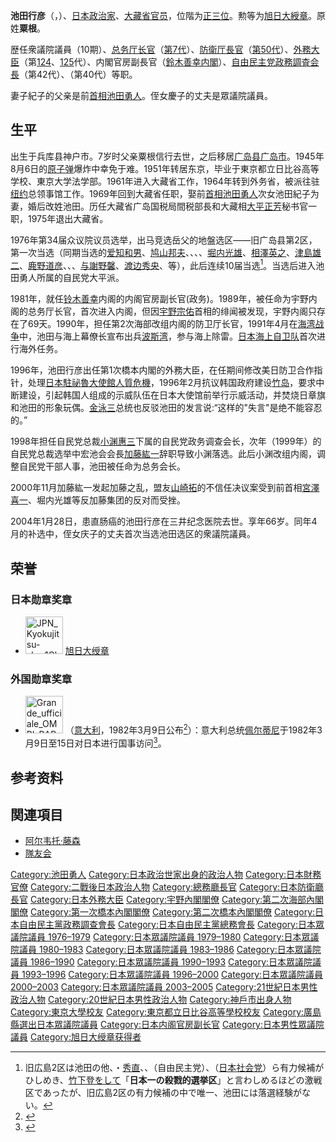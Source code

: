 {{Infobox officeholder
|name          = 池田 行彦
|original_name=粟根 行彦
|image         = Yukihiko Ikeda.png
|native_name   =
|office        ={{JPN}}第124、125任[[外務大臣_(日本)|外務大臣]]
|primeminister = [[橋本龍太郎|橋本龍太郎]]
|term_start    = 1996年1月11日
|term_end      = 1997年9月11日
|predecessor  = [[河野洋平|河野洋平]]
|successor     = [[小淵惠三|小淵惠三]]
|office1        = {{JPN}}第50任[[防衛大臣|防衛厅長官]]
|primeminister1 = [[海部俊樹|海部俊樹]]
|term_start1    = 1990年12月29日
|term_end1      = 1991年11月5日
|predecessor1  = [[石川要三|石川要三]]
|successor1     = {{link-ja|宮下創平|宮下創平}}
|office2        = {{JPN}}第7任[[總務廳_(日本)|总务厅]]长官
|primeminister2 = [[宇野宗佑|宇野宗佑]]
|term_start2    = 1989年6月3日
|term_end2      = 1989年8月10日
|predecessor2  = {{link-ja|金丸三郎|金丸三郎}}
|successor2     = {{link-ja|水野清|水野清}}
|office3        = {{JPN}}[[众议院_(日本)|眾議院]]議員
|term_start3    = 1976年12月6日
|term_end3      = {{box|2004年1月28日}}
|predecessor3  = 新設選區
|successor3     = {{link-ja|寺田稔|寺田稔}}（補選）
|constituency3  = {{Plainlist|
* {{link-ja|廣島縣第2區 (中選舉區)|広島県第2区 (中選挙区)|廣島縣第2區}}（1976-1996）
* [[廣島縣第5區|廣島縣第5區]]（1996-2004）}}
|birth_date    = 1937年5月13日
|birth_place   = {{EOJ}}[[兵库县|兵库县]][[神户市|神户市]]
|death_date    = {{death date and age|2004|1|28|1937|5|13}}
|death_place   = {{JPN}}[[東京都|東京都]][[千代田區|千代田区]]
|party         = [[自由民主党_(日本)|自由民主党]]
|spouse=池田紀子
|relatives=[[池田勇人|池田勇人]]（岳父）<br>{{link-ja|池田滿枝|池田満枝}}（岳母）<br>{{link-ja|寺田稔|寺田稔}}（妻子的外甥女婿）
|alma_mater    = [[東京大學|東京大學]]法學部
|website       = 
}}
'''池田行彦'''（{{jpn|j=池田 行彦|hg=いけだ ゆきひこ|rm=Ikeda Yukihiko}}，{{bd|1937年|5月13日|2004年|1月28日|Ikeda Yukihiro}}）、[[日本|日本]][[政治人物|政治家]]、[[大藏省|大藏省]][[官员|官员]]，位階为[[正三位|正三位]]。勲等为[[旭日大綬章|旭日大綬章]]。原姓'''粟根'''。

歴任衆議院議員（10期）、[[總務廳_(日本)|总务厅长官]]（[[宇野內閣|第7代]]）、[[防衛大臣|防衛厅長官]]（[[第2次海部內閣_(改造)|第50代]]）、[[外務大臣_(日本)|外務大臣]]（第[[第1次橋本內閣|124]]、[[第2次橋本內閣|125]]代）、内閣官房副長官（[[鈴木善幸內閣|鈴木善幸内閣]]）、[[自由民主黨政務調查會|自由民主党政務調査会長]]（第42代）、{{link-ja|自由民主党总务会長|自由民主党総務会}}（第40代）等职。

妻子紀子的父亲是前[[总理|首相]][[池田勇人|池田勇人]]。侄女慶子的丈夫是眾議院議員{{tsl|ja|寺田稔||寺田稔}}。

==生平==
出生于兵库县神户市。7岁时父亲粟根信行去世，之后移居[[广岛县|广岛县]][[广岛市|广岛市]]。1945年8月6日的[[原子弹|原子弹]]爆炸中幸免于难。1951年转居东京，毕业于東京都立日比谷高等学校、東京大学法学部。1961年进入大藏省工作，1964年转到外务省，被派往驻[[纽约|纽约]]总领事馆工作。1969年回到大藏省任职，娶前[[总理|首相]][[池田勇人|池田勇人]]次女池田紀子为妻，婚后改姓池田。历任大藏省广岛国税局間税部長和大藏相[[大平正芳|大平正芳]]秘书官一职，1975年退出大藏省。

1976年第34届众议院议员选举，出马竞选岳父的地盤选区——旧广岛县第2区，第一次当选（同期当选的[[爱知和男|爱知和男]]、[[鸠山邦夫|鸠山邦夫]]、{{tsl|ja|中村喜四郎||中村喜四郎}}、{{tsl|ja|中島衛||中島衛}}、{{tsl|ja|西田司||西田司}}、[[堀內光雄|堀内光雄]]、[[相澤英之|相澤英之]]、[[津島雄二|津島雄二]]、[[鹿野道彦|鹿野道彦]]、{{tsl|ja|塚原俊平||塚原俊平}}、{{tsl|ja|中西啓介||中西啓介}}、[[与谢野馨|与謝野馨]]、[[渡边秀央|渡边秀央]]、{{tsl|ja|甘利正||甘利正}}等），此后连续10届当选<ref>旧広島2区は池田の他、{{tsl|ja|中川俊思||中川俊思}}・[[中川秀直|秀直]]、{{tsl|ja|谷川和穂||谷川和穂}}、{{tsl|ja|増岡博之||増岡博之}}（自由民主党）、{{tsl|ja|森井忠良||森井忠良}}（[[日本社会党|日本社会党]]）ら有力候補がひしめき、[[竹下登|竹下登]]をして「'''日本一の殺戮的選挙区'''」と言わしめるほどの激戦区であったが、旧広島2区の有力候補の中で唯一、池田には落選経験がない。</ref>。当选后进入池田勇人所属的自民党大平派。

1981年，就任[[铃木善幸|铃木善幸]]内阁的内阁官房副长官(政务)。1989年，被任命为宇野内阁的总务厅长官，首次进入内阁，但因[[宇野宗佑|宇野宗佑]]首相的绯闻被发现，宇野内阁只存在了69天。1990年，担任第2次海部改组内阁的防卫厅长官，1991年4月在[[海湾战争|海湾战争]]中，池田与海上幕僚长宣布出兵[[波斯湾|波斯湾]]，参与海上除雷。[[日本海上自卫队|日本海上自卫队]]首次进行海外任务。

1996年，池田行彦出任第1次橋本内閣的外務大臣，在任期间修改美日防卫合作指针，处理[[日本駐祕魯大使館人質危機|日本駐祕魯大使館人質危機]]，1996年2月抗议韩国政府建设[[竹岛|竹岛]]，要求中断建设，引起韩国人组成的示威队伍在日本大使馆前举行示威活动，并焚烧日章旗和池田的形象玩偶。[[金泳三|金泳三]]总统也反驳池田的发言说:“这样的"失言"是绝不能容忍的。”

1998年担任自民党总裁[[小渊惠三|小渊惠三]]下属的自民党政务调查会长，次年（1999年）的自民党总裁选举中宏池会会長[[加藤紘一|加藤紘一]]辞职导致小渊落选。此后小渊改组内阁，调整自民党干部人事，池田被任命为总务会长。

2000年11月加藤紘一发起加藤之乱，盟友[[山崎拓|山崎拓]]的不信任决议案受到前首相[[宫泽喜一|宮澤喜一]]、堀内光雄等反加藤集团的反对而受挫。

2004年1月28日，患直肠癌的池田行彦在三井纪念医院去世。享年66岁。同年4月的补选中，侄女庆子的丈夫{{tsl|ja|寺田稔||寺田稔}}首次当选池田选区的衆議院議員。

==荣誉==
===日本勋章奖章===
* [[File:JPN_Kyokujitsu-sho_1Class_BAR.svg|60px]] [[旭日大绶章|旭日大绶章]]
===外国勋章奖章===
* [[File:Grande_ufficiale_OMRI_BAR.svg|60px]] {{link-it|意大利共和国功绩大军官勋章|Ordine al merito della Repubblica Italiana}}（[[意大利|意大利]]，1982年3月9日公布<ref>{{it}}{{cite web |url=https://www.quirinale.it/onorificenze/insigniti/249147 |title=Ikeda Sig. Yukihiko |publisher=Presidenza della Repubblica |date= |accessdate=2022-01-03 |archive-date=2022-01-03 |archive-url=https://web.archive.org/web/20220103160337/https://www.quirinale.it/onorificenze/insigniti/249147 |dead-url=no }}</ref>）：意大利总统[[亚历山德罗·佩尔蒂尼|佩尔蒂尼]]于1982年3月9日至15日对日本进行国事访问<ref>{{ja}}{{cite report |title=昭和57年版わが外交の近況 |url=https://www.mofa.go.jp/mofaj/gaiko/bluebook/1982/s57-2010502.htm |publisher=外務省 |date=1982-09 |access-date=2021-09-01 |archive-date=2013-03-19 |archive-url=https://web.archive.org/web/20130319153401/http://www.mofa.go.jp//mofaj/gaiko/bluebook/1982/s57-2010502.htm |dead-url=no }}</ref>。

==参考资料==
<references />

== 関連項目 ==
* [[阿尔韦托·藤森|阿尔韦托·藤森]]
* [[隊友会|隊友会]]

{{start box}}
{{s-par}}
{{succession box 
| title  = {{Flagicon|日本}} {{link-ja|衆議院国家基本政策委員長|国家基本政策委員会}}
| before = {{tsl|ja|堀之内久男||堀之内久男}}
| years  = 第4代：2002年
| after  = [[瓦力_(政治人物)|瓦力]]
}}
{{succession box 
| title  = {{Flagicon|日本}} 衆議院大藏委員長
| before = [[小泉纯一郎|小泉純一郎]]
| years  = 1986年 - 1987年
| after  = {{tsl|ja|越智通雄||越智通雄}}
}}
{{s-ppo}}
{{succession box 
| title  = 自由民主党总务会長
| before = {{tsl|ja|深谷隆司||深谷隆司}}
| years  = 第40代：1999年 - 2000年
| after  = [[小里貞利|小里貞利]]
}}
{{succession box 
| title  = [[自由民主黨政務調查會|自由民主党政務調査会長]]
| before = [[山崎拓|山崎拓]]
| years  = 第42代：1998年 - 1999年
| after  = [[龟井静香|龟井静香]]
}}
{{s-off}}
{{succession box
|title = {{Flagicon|JPN}} [[外務大臣|外務大臣]]
|before = [[河野洋平|河野洋平]]
|years = 第122・123代：1996年 - 1997年
|after = [[小渊惠三|小渊惠三]]
}}
{{succession box
|title = {{Flagicon|JPN}} [[防衛大臣|防衛厅長官]]
|before = [[石川要三|石川要三]]
|years = 第50代：1990年 - 1991年
|after = [[宫下创平|宫下创平]]
}}
{{succession box
|title = {{Flagicon|JPN}} [[總務廳_(日本)|总务厅长官]]
|before = {{tsl|ja|金丸三郎||金丸三郎}}
|years = 第7代：1989年
|after = {{tsl|ja|水野清||水野清}}
}}
{{succession box
|title = {{Flagicon|JPN}} [[内閣官房副長官|内閣官房副長官 (政務担当)]]
|before = [[瓦力_(政治人物)|瓦力]]
|years = 1981年 - 1982年
|after = {{tsl|ja|藤波孝生||藤波孝生}}
}}
{{end box}}

{{总务大臣|[[總務廳長官|總務廳長官]]}}
{{防衛大臣|防衛廳長官}}
{{外務大臣}}
{{宇野內閣}}
{{第二次海部內閣}}
{{第一次橋本內閣}}
{{第二次橋本內閣}}

{{DEFAULTSORT:Ikeda Yukihiro}}
[[Category:池田勇人|Category:池田勇人]]
[[Category:日本政治世家出身的政治人物|Category:日本政治世家出身的政治人物]]
[[Category:日本財務官僚|Category:日本財務官僚]]
[[Category:二戰後日本政治人物|Category:二戰後日本政治人物]]
[[Category:總務廳長官|Category:總務廳長官]]
[[Category:日本防衛廳長官|Category:日本防衛廳長官]]
[[Category:日本外務大臣|Category:日本外務大臣]]
[[Category:宇野內閣閣僚|Category:宇野內閣閣僚]]
[[Category:第二次海部內閣閣僚|Category:第二次海部內閣閣僚]]
[[Category:第一次橋本內閣閣僚|Category:第一次橋本內閣閣僚]]
[[Category:第二次橋本內閣閣僚|Category:第二次橋本內閣閣僚]]
[[Category:日本自由民主黨政務調查會長|Category:日本自由民主黨政務調查會長]]
[[Category:日本自由民主黨總務會長|Category:日本自由民主黨總務會長]]
[[Category:日本眾議院議員_1976–1979|Category:日本眾議院議員 1976–1979]]
[[Category:日本眾議院議員_1979–1980|Category:日本眾議院議員 1979–1980]]
[[Category:日本眾議院議員_1980–1983|Category:日本眾議院議員 1980–1983]]
[[Category:日本眾議院議員_1983–1986|Category:日本眾議院議員 1983–1986]]
[[Category:日本眾議院議員_1986–1990|Category:日本眾議院議員 1986–1990]]
[[Category:日本眾議院議員_1990–1993|Category:日本眾議院議員 1990–1993]]
[[Category:日本眾議院議員_1993–1996|Category:日本眾議院議員 1993–1996]]
[[Category:日本眾議院議員_1996–2000|Category:日本眾議院議員 1996–2000]]
[[Category:日本眾議院議員_2000–2003|Category:日本眾議院議員 2000–2003]]
[[Category:日本眾議院議員_2003–2005|Category:日本眾議院議員 2003–2005]]
[[Category:21世紀日本男性政治人物|Category:21世紀日本男性政治人物]]
[[Category:20世紀日本男性政治人物|Category:20世紀日本男性政治人物]]
[[Category:神戶市出身人物|Category:神戶市出身人物]]
[[Category:東京大學校友|Category:東京大學校友]]
[[Category:東京都立日比谷高等學校校友|Category:東京都立日比谷高等學校校友]]
[[Category:廣島縣選出日本眾議院議員|Category:廣島縣選出日本眾議院議員]]
[[Category:日本内阁官房副长官|Category:日本内阁官房副长官]]
[[Category:日本男性眾議院議員|Category:日本男性眾議院議員]]
[[Category:旭日大绶章获得者|Category:旭日大绶章获得者]]
